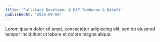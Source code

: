 ```yaml
---
title: 'Fullstack Developer @ KAP Tambunan & Nasafi'
publishedAt: '2025-09-08'
---
```


Lorem ipsum dolor sit amet, consectetur adipiscing elit, sed do eiusmod tempor incididunt ut labore et dolore magna aliqua.
